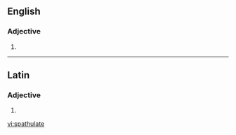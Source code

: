==English==

===Adjective===
{{en-adj}}

# {{alternative spelling of|spatulate}}

----

==Latin==

===Adjective===
{{la-adj-form|spathulāte}}

# {{inflection of|spathulātus||voc|m|s|lang=la}}

[[vi:spathulate]]